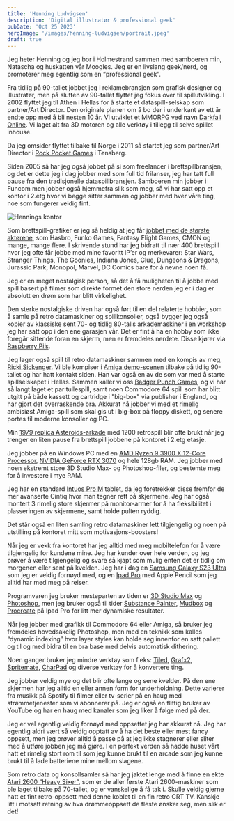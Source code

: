 ```yaml
---
title: 'Henning Ludvigsen'
description: 'Digital illustratør & professional geek'
pubDate: 'Oct 25 2023'
heroImage: '/images/henning-ludvigsen/portrait.jpeg'
draft: true
---
```








<Question1/>

Jeg heter Henning og jeg bor i Holmestrand sammen med samboeren min, Natascha og huskatten vår Moogles.
Jeg er en livslang geek/nerd, og promoterer meg egentlig som en “professional geek”.

Fra tidlig på 90-tallet jobbet jeg i reklamebransjen som grafisk designer og illustratør,
men på slutten av 90-tallet flyttet jeg fokus over til spillutvikling.
I 2002 flyttet jeg til Athen i Hellas for å starte et dataspill-selskap som partner/Art Director.
Den originale planen om å bo der i underkant av ett år endte opp med å bli nesten 10 år.
Vi utviklet et MMORPG ved navn [Darkfall Online](http://www.darkfallonline.com/).
Vi laget alt fra 3D motoren og alle verktøy i tillegg til selve spillet inhouse.

Da jeg omsider flyttet tilbake til Norge i 2011 så startet jeg som partner/Art Director i [Rock Pocket Games](https://rockpocket.games/) i Tønsberg.

Siden 2005 så har jeg også jobbet på si som freelancer i brettspillbransjen, og det er dette jeg i dag jobber med som full tid frilanser,
jeg har tatt full pause fra den tradisjonelle dataspillbransjen. Samboeren min jobber i Funcom men jobber også hjemmefra slik som meg,
så vi har satt opp et kontor i 2.etg hvor vi begge sitter sammen og jobber med hver våre ting, noe som fungerer veldig fint.

<img src="/images/henning-ludvigsen/henning-kontor.jpeg" alt="Hennings kontor" />

Som brettspill-grafiker er jeg så heldig at jeg får [jobbet med de største aktørene](https://www.henningludvigsen.com/index.php/gallery-portfolio/), som Hasbro, Funko Games, Fantasy Flight Games,
CMON og mange, mange flere. I skrivende stund har jeg bidratt til nær 400 brettspill hvor jeg ofte får jobbe med mine favoritt
IP’er og merkevarer: Star Wars, Stranger Things, The Goonies, Indiana Jones, Clue, Dungeons & Dragons, Jurassic Park, Monopol, Marvel,
DC Comics bare for å nevne noen få.

Jeg er en meget nostalgisk person, så det å få muligheten til å jobbe med spill basert på filmer som
direkte formet den store nerden jeg er i dag er absolutt en drøm som har blitt virkelighet.

Den sterke nostalgiske driven har også ført til en del relaterte hobbier, som å samle på retro datamaskiner og spillkonsoller,
også bygger jeg også kopier av klassiske sent 70- og tidlig 80-talls arkademaskiner i en workshop jeg har satt opp i den ene garasjen vår.
Det er fint å ha en hobby som ikke foregår sittende foran en skjerm, men er fremdeles nerdete.
Disse kjører via [Raspberry Pi’s](https://www.raspberrypi.org/).

Jeg lager også spill til retro datamaskiner sammen med en kompis av meg, [Ricki Sickenger](https://www.sickenger.com/). Vi ble
kompiser i [Amiga demo-scenen](http://www.amigaforever.com/demoscene/) tilbake på tidlig 90-tallet og har hatt kontakt siden.
Han var også en av de som var med å starte spillselskapet i Hellas.
Sammen kaller vi oss [Badger Punch Games](https://www.badgerpunch.com/), og vi har så langt laget et par tullespill, samt noen Commodore 64 spill som har blitt
utgitt på både kassett og cartridge i "big-box" via publisher i England, og har gjort det overraskende bra.
Akkurat nå jobber vi med et rimelig ambisiøst Amiga-spill som skal gis ut i big-box på floppy diskett, og senere portes til moderne konsoller og PC.

Min [1979 replica Asteroids-arkade](https://www.henningludvigsen.com/index.php/2022/09/10/building-a-1979-asteroids-arcade-replica/) med 1200 retrospill
blir ofte brukt når jeg trenger en liten pause fra brettspill jobbene på kontoret i 2.etg etasje.

<Question2/>

Jeg jobber på en Windows PC med en [AMD Ryzen 9 3900 X 12-Core Processor](https://www.tek.no/test/i/P9EW3R/amd-ryzen-9-3900x-og-ryzen-7-3700x),
[NVIDIA GeForce RTX 3070](https://www.nvidia.com/nb-no/geforce/graphics-cards/30-series/rtx-3070-3070ti/) og hele 128gb RAM.
Jeg jobber med noen ekstremt store 3D Studio Max- og Photoshop-filer, og bestemte meg for å investere i mye RAM.

Jeg har en standard [Intuos Pro M](https://www.wacom.com/en-us/products/pen-tablets/wacom-intuos-pro) tablet, da jeg foretrekker disse fremfor de mer
avanserte Cintiq hvor man tegner rett på skjermene. Jeg har også montert 3 rimelig store skjermer på monitor-armer for å ha fleksibilitet i plasseringen av skjermene, samt holde pulten ryddig.

Det står også en liten samling retro datamaskiner lett tilgjengelig og noen på utstilling på kontoret mitt som motivasjons-boosters!

Når jeg er vekk fra kontoret har jeg alltid med meg mobiltelefon for å være tilgjengelig for kundene mine.
Jeg har kunder over hele verden, og jeg prøver å være tilgjengelig og svare så kjapt som mulig enten det er
tidlig om morgenen eller sent på kvelden. Jeg har i dag en [Samsung Galaxy S23 Ultra](https://www.samsung.com/us/smartphones/galaxy-s23-ultra/) som jeg er veldig fornøyd med,
og en [Ipad Pro](https://www.apple.com/ipad-pro/) med Apple Pencil som jeg alltid har med meg på reiser.

<Question3/>

Programvaren jeg bruker mesteparten av tiden er [3D Studio Max](https://www.autodesk.com/products/3ds-max/overview) og [Photoshop](https://www.adobe.com/products/photoshop.html),
men jeg bruker også til tider [Substance Painter](https://store.steampowered.com/app/2199970/Substance_3D_Painter_2023/), [Mudbox](https://www.autodesk.com/products/mudbox/overview) og
[Procreate](https://procreate.com/) på Ipad Pro for litt mer dynamiske resultater.

Når jeg jobber med grafikk til Commodore 64 eller Amiga,
så bruker jeg fremdeles hovedsakelig Photoshop, men med en teknikk som kalles “dynamic indexing” hvor layer styles kan holde
seg innenfor en satt pallett og til og med bidra til en bra base med delvis automatisk dithering.

Noen ganger bruker jeg mindre verktøy som f.eks: [Tiled](https://www.mapeditor.org/), [Grafx2](http://grafx2.chez.com/), [Spritemate](https://www.spritemate.com/),
[CharPad](https://subchristsoftware.itch.io/charpad-c64-free) og diverse verktøy for å konvertere ting.

Jeg jobber veldig mye og det blir ofte lange og sene kvelder. På den ene skjermen har jeg alltid en eller annen form for underholdning.
Dette varierer fra musikk på Spotify til filmer eller tv-serier på en haug med strømmetjenester som vi abonnerer på. Jeg er også en flittig bruker
av YouTube og har en haug med kanaler som jeg liker å følge med på der.

<Question4/>

Jeg er vel egentlig veldig fornøyd med oppsettet jeg har akkurat nå. Jeg har egentlig aldri vært så veldig opptatt av å ha det beste eller mest fancy oppsett,
men jeg prøver alltid å passe på at jeg ikke stagnerer eller sliter med å utføre jobben jeg må gjøre.
I en perfekt verden så hadde huset vårt hatt et rimelig stort rom til som jeg kunne brukt til en arcade som jeg kunne brukt til å lade batteriene mine mellom slagene.

Som retro data og konsollsamler så har jeg jaktet lenge med å finne en ekte [Atari 2600 “Heavy Sixer”](https://www.retrogamescollector.com/how-to-tell-an-atari-cx2600-heavy-sixer-from-a-light-sixer/),
som er de aller første Atari 2600-maskiner som ble laget tilbake på 70-tallet, og er vanskelige å få tak i. Skulle veldig gjerne hatt et fint retro-oppsett med denne koblet til en fin retro CRT TV.
Kanskje litt i motsatt retning av hva drømmeoppsett de fleste ønsker seg, men slik er det!